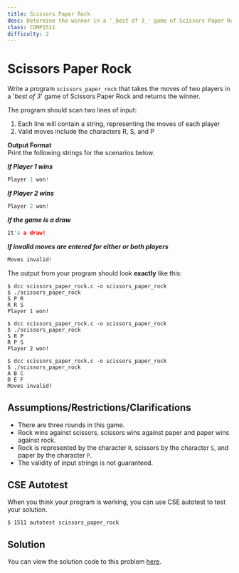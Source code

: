 ```yaml
---
title: Scissors Paper Rock
desc: Determine the winner in a '_best of 3_' game of Scissors Paper Rock
class: COMP1511
difficulty: 2
---
```



# Scissors Paper Rock

Write a program `scissors_paper_rock` that takes the moves of two players in a '_best of 3_' game of Scissors Paper Rock and returns the winner.

The program should scan two lines of input:

1. Each line will contain a string, representing the moves of each player
2. Valid moves include the characters R, S, and P

**Output Format**  
Print the following strings for the scenarios below.

**_If Player 1 wins_**

```c
Player 1 won!
```

**_If Player 2 wins_**

```c
Player 2 won!
```

**_If the game is a draw_**

```c
It's a draw!
```

**_If invalid moves are entered for either or both players_**

```c
Moves invalid!
```

The output from your program should look **exactly** like this:

```bash:~/1511-revision/scissors_paper_rock
$ dcc scissors_paper_rock.c -o scissors_paper_rock
$ ./scissors_paper_rock
S P R
R R S
Player 1 won!
```

```bash:~/1511-revision/scissors_paper_rock
$ dcc scissors_paper_rock.c -o scissors_paper_rock
$ ./scissors_paper_rock
S R P
R P S
Player 2 won!
```

```bash:~/1511-revision/scissors_paper_rock
$ dcc scissors_paper_rock.c -o scissors_paper_rock
$ ./scissors_paper_rock
A B C
D E F
Moves invalid!
```

## Assumptions/Restrictions/Clarifications

- There are three rounds in this game.
- Rock wins against scissors, scissors wins against paper and paper wins against rock.
- Rock is represented by the character `R`, scissors by the character `S`, and paper by the character `P`.
- The validity of input strings is not guaranteed.

## CSE Autotest

When you think your program is working, you can use CSE autotest to test your solution.

```bash:~/1511-revision/scissors_paper_rock:~
$ 1511 autotest scissors_paper_rock
```

## Solution

You can view the solution code to this problem [here](https://github.com/csesoc/comp1511-revision-t1-2022/blob/master/solutions/scissors-paper-rock/solution.c).





